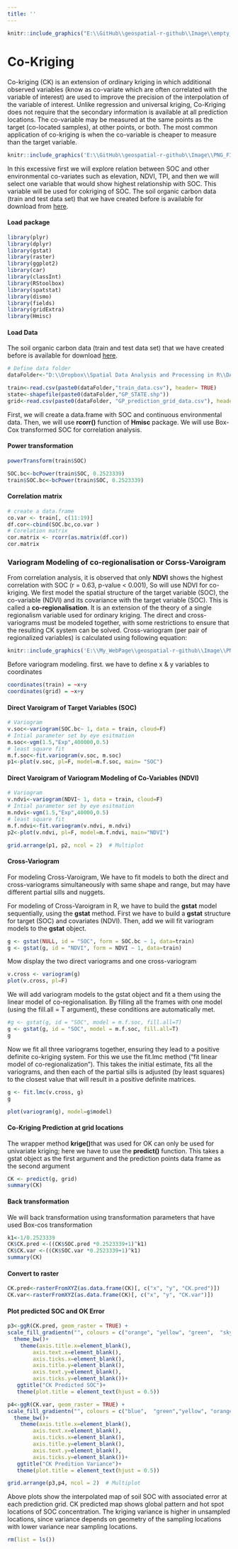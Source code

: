 ```yaml
---
title: ''
---
```


```r
knitr::include_graphics("E:\\GitHub\\geospatial-r-github\\Image\\empty_banner.png")
```
<div style="margin-bottom:20px;">
</div>

# Co-Kriging
<div style="margin-bottom:20px;">
</div>

Co-kriging (CK) is an extension of ordinary kriging in which additional observed variables (know as co-variate which are often correlated with the variable of interest) are used to improve the precision of the interpolation of the variable of interest. Unlike regression and universal kriging, Co-Kriging does not require that the secondary information is available at all prediction locations. The co-variable may be measured at the same points as the target (co-located samples), at other points, or both. The most common application of co-kriging is when the co-variable is cheaper to measure than the target variable. 



```r
knitr::include_graphics('E:\\GitHub\\geospatial-r-github\\Image\\PNG_FILE_07\\cokriging.png')
```


In this excessive first we will explore relation between SOC and other environmental co-variates such as elevation, NDVI, TPI, and then we will select one variable that would show highest relationship with SOC. This variable will be used  for cokriging of SOC.  The soil organic carbon data (train and test data set) that we have created before is available for download from [here](https://www.dropbox.com/s/0fnrtmanl5lnkws/DATA_07.7z?dl=0). 


#### Load package 

```r
library(plyr)
library(dplyr)
library(gstat)
library(raster)
library(ggplot2)
library(car)
library(classInt)
library(RStoolbox)
library(spatstat)
library(dismo)
library(fields)
library(gridExtra)
library(Hmisc)
```

#### Load Data

The soil organic carbon data (train and test data set) that we have created before is available for download [here](https://www.dropbox.com/sh/vpd01sg9i9goa6r/AADft85Qtpu10dnI-AdigD25a?dl=0). 

```r
# Define data folder
dataFolder<-"D:\\Dropbox\\Spatial Data Analysis and Processing in R\\DATA_08\\DATA_08\\"
```


```r
train<-read.csv(paste0(dataFolder,"train_data.csv"), header= TRUE) 
state<-shapefile(paste0(dataFolder,"GP_STATE.shp"))
grid<-read.csv(paste0(dataFolder, "GP_prediction_grid_data.csv"), header= TRUE) 
```


First,  we will create a data.frame with SOC and continuous environmental data. Then, we will use **rcorr()**  function of **Hmisc** package. We will use Box-Cox transformed SOC for correlation analysis.

#### Power transformation

```r
powerTransform(train$SOC)
```

```r
SOC.bc<-bcPower(train$SOC, 0.2523339)
train$SOC.bc<-bcPower(train$SOC, 0.2523339)
```


#### Correlation matrix

```r
# create a data.frame
co.var <- train[, c(11:19)]
df.cor<-cbind(SOC.bc,co.var )
# Corelation matrix
cor.matrix <- rcorr(as.matrix(df.cor))
cor.matrix
```


### Variogram Modeling of co-regionalisation or Corss-Varoigram


From correlation analysis, it is observed that only **NDVI** shows the highest correlation with SOC (r = 0.63, p-value < 0.001), So will use NDVI for co-kriging. We first model the spatial structure of the target variable (SOC), the co-variable (NDVI) and its covariance with the target variable (SOC). This is called a **co-regionalisation**. It is an extension of the theory of a single regionalism variable used for ordinary kriging. The direct and cross-variograms must be modeled together, with some restrictions to ensure that the resulting CK system can be solved. Cross-variogram (per pair of regionalized variables) is calculated using following equation: 

```r
knitr::include_graphics('E:\\My_WebPage\\geospatial-r-github\\Image\\PNG_FILE_07\\crossvariogram.png')
```


Before variogram modeling. first. we have to define x & y variables to coordinates

```r
coordinates(train) = ~x+y
coordinates(grid) = ~x+y
```


#### Direct Varoigram of Target Variables (SOC)

```r
# Variogram
v.soc<-variogram(SOC.bc~ 1, data = train, cloud=F)
# Intial parameter set by eye esitmation
m.soc<-vgm(1.5,"Exp",400000,0.5)
# least square fit
m.f.soc<-fit.variogram(v.soc, m.soc)
p1<-plot(v.soc, pl=F, model=m.f.soc, main= "SOC")
```


#### Direct Varoigram of Variogram Modeling of Co-Variables (NDVI)

```r
# Variogram
v.ndvi<-variogram(NDVI~ 1, data = train, cloud=F)
# Intial parameter set by eye esitmation
m.ndvi<-vgm(1.5,"Exp",40000,0.5)
# least square fit
m.f.ndvi<-fit.variogram(v.ndvi, m.ndvi)
p2<-plot(v.ndvi, pl=F, model=m.f.ndvi, main="NDVI")
```


```r
grid.arrange(p1, p2, ncol = 2)  # Multiplot 
```


#### Cross-Variogram

For modeling Cross-Varoigram,  We have to fit models to both the direct and cross-variograms simultaneously with  same shape and range, but may have different partial sills and nuggets.

For modeling of Cross-Varoigram in R, we have to build the **gstat** model sequentially, using the **gstat** method.  First we have to build a **gstat** structure for target (SOC) and covariates (NDVI). Then,  add we will fit variogram models to the **gstat** object.  


```r
g <- gstat(NULL, id = "SOC", form = SOC.bc ~ 1, data=train)
g <- gstat(g, id = "NDVI", form = NDVI ~ 1, data=train)
```


Mow display the two direct variograms and one cross-variogram


```r
v.cross <- variogram(g)
plot(v.cross, pl=F)
```



We will add variogram models to the gstat object and fit a them using the linear model of co-regionalisation. By filling all the frames with one model (using the fill.all = T argument), these conditions are automatically met.


```r
#g <- gstat(g, id = "SOC", model = m.f.soc, fill.all=T)
g <- gstat(g, id = "SOC", model = m.f.soc, fill.all=T)
g
```



Now we fit all three variograms together, ensuring they lead to a positive definite co-kriging system. For this we use the fit.lmc method (“fit linear model of co-regionalization”). This takes the initial estimate, fits all the variograms, and then each of the partial sills is adjusted (by least squares) to the closest value that will result in a positive definite matrices.


```r
g <- fit.lmc(v.cross, g)
g
```


```r
plot(variogram(g), model=g$model)
```


#### Co-Kriging Prediction at grid locations

The wrapper method **krige()**that was used for OK can only be used for univariate kriging; here we have to  use the **predict()** function. This takes a gstat object as the first argument and the prediction points data frame as the second argument

```r
CK <- predict(g, grid)
summary(CK)
```


#### Back transformation 

We will  back transformation using  transformation parameters that have used Box-cos transformation

```r
k1<-1/0.2523339                                   
CK$CK.pred <-((CK$SOC.pred *0.2523339+1)^k1)
CK$CK.var <-((CK$SOC.var *0.2523339+1)^k1)
summary(CK)
```


#### Convert to raster

```r
CK.pred<-rasterFromXYZ(as.data.frame(CK)[, c("x", "y", "CK.pred")])
CK.var<-rasterFromXYZ(as.data.frame(CK)[, c("x", "y", "CK.var")])
```

#### Plot predicted SOC and OK Error

```r
p3<-ggR(CK.pred, geom_raster = TRUE) +
scale_fill_gradientn("", colours = c("orange", "yellow", "green",  "sky blue","blue"))+
  theme_bw()+
    theme(axis.title.x=element_blank(),
        axis.text.x=element_blank(),
        axis.ticks.x=element_blank(),
        axis.title.y=element_blank(),
        axis.text.y=element_blank(),
        axis.ticks.y=element_blank())+
   ggtitle("CK Predicted SOC")+
   theme(plot.title = element_text(hjust = 0.5))

p4<-ggR(CK.var, geom_raster = TRUE) +
scale_fill_gradientn("", colours = c("blue",  "green","yellow", "orange"))+
  theme_bw()+
    theme(axis.title.x=element_blank(),
        axis.text.x=element_blank(),
        axis.ticks.x=element_blank(),
        axis.title.y=element_blank(),
        axis.text.y=element_blank(),
        axis.ticks.y=element_blank())+
   ggtitle("CK Predition Variance")+
   theme(plot.title = element_text(hjust = 0.5))

grid.arrange(p3,p4, ncol = 2)  # Multiplot 
```


Above plots show the interpolated map of soil SOC with associated error at each prediction grid. CK predicted map shows global pattern and hot spot locations of SOC concentration. The kriging variance is higher in unsampled locations, since variance depends on geometry of the sampling locations with lower variance near sampling locations. 

```r
rm(list = ls())
```

